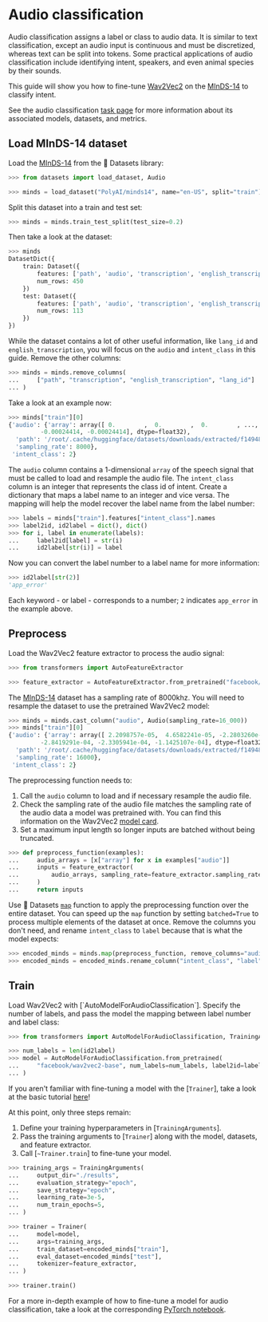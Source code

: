 <!--Copyright 2022 The HuggingFace Team. All rights reserved.

Licensed under the Apache License, Version 2.0 (the "License"); you may not use this file except in compliance with
the License. You may obtain a copy of the License at

http://www.apache.org/licenses/LICENSE-2.0

Unless required by applicable law or agreed to in writing, software distributed under the License is distributed on
an "AS IS" BASIS, WITHOUT WARRANTIES OR CONDITIONS OF ANY KIND, either express or implied. See the License for the
specific language governing permissions and limitations under the License.
-->

# Audio classification

<Youtube id="KWwzcmG98Ds"/>

Audio classification assigns a label or class to audio data. It is similar to text classification, except an audio input is continuous and must be discretized, whereas text can be split into tokens. Some practical applications of audio classification include identifying intent, speakers, and even animal species by their sounds.

This guide will show you how to fine-tune [Wav2Vec2](https://huggingface.co/facebook/wav2vec2-base) on the [MInDS-14](https://huggingface.co/datasets/PolyAI/minds14) to classify intent.

<Tip>

See the audio classification [task page](https://huggingface.co/tasks/audio-classification) for more information about its associated models, datasets, and metrics.

</Tip>

## Load MInDS-14 dataset

Load the [MInDS-14](https://huggingface.co/datasets/PolyAI/minds14) from the 🤗 Datasets library:

```py
>>> from datasets import load_dataset, Audio

>>> minds = load_dataset("PolyAI/minds14", name="en-US", split="train")
```

Split this dataset into a train and test set:

```py
>>> minds = minds.train_test_split(test_size=0.2)
```

Then take a look at the dataset:

```py
>>> minds
DatasetDict({
    train: Dataset({
        features: ['path', 'audio', 'transcription', 'english_transcription', 'intent_class', 'lang_id'],
        num_rows: 450
    })
    test: Dataset({
        features: ['path', 'audio', 'transcription', 'english_transcription', 'intent_class', 'lang_id'],
        num_rows: 113
    })
})
```

While the dataset contains a lot of other useful information, like `lang_id` and `english_transcription`, you will focus on the `audio` and `intent_class` in this guide. Remove the other columns:

```py
>>> minds = minds.remove_columns(
...     ["path", "transcription", "english_transcription", "lang_id"]
... )
```

Take a look at an example now:

```py
>>> minds["train"][0]
{'audio': {'array': array([ 0.        ,  0.        ,  0.        , ..., -0.00048828,
         -0.00024414, -0.00024414], dtype=float32),
  'path': '/root/.cache/huggingface/datasets/downloads/extracted/f14948e0e84be638dd7943ac36518a4cf3324e8b7aa331c5ab11541518e9368c/en-US~APP_ERROR/602b9a5fbb1e6d0fbce91f52.wav',
  'sampling_rate': 8000},
 'intent_class': 2}
```

The `audio` column contains a 1-dimensional `array` of the speech signal that must be called to load and resample the audio file. The `intent_class` column is an integer that represents the class id of intent. Create a dictionary that maps a label name to an integer and vice versa. The mapping will help the model recover the label name from the label number:

```py
>>> labels = minds["train"].features["intent_class"].names
>>> label2id, id2label = dict(), dict()
>>> for i, label in enumerate(labels):
...     label2id[label] = str(i)
...     id2label[str(i)] = label
```

Now you can convert the label number to a label name for more information:

```py
>>> id2label[str(2)]
'app_error'
```

Each keyword - or label - corresponds to a number; `2` indicates `app_error` in the example above.

## Preprocess

Load the Wav2Vec2 feature extractor to process the audio signal:

```py
>>> from transformers import AutoFeatureExtractor

>>> feature_extractor = AutoFeatureExtractor.from_pretrained("facebook/wav2vec2-base")
```

The [MInDS-14](https://huggingface.co/datasets/PolyAI/minds14) dataset has a sampling rate of 8000khz. You will need to resample the dataset to use the pretrained Wav2Vec2 model:

```py
>>> minds = minds.cast_column("audio", Audio(sampling_rate=16_000))
>>> minds["train"][0]
{'audio': {'array': array([ 2.2098757e-05,  4.6582241e-05, -2.2803260e-05, ...,
         -2.8419291e-04, -2.3305941e-04, -1.1425107e-04], dtype=float32),
  'path': '/root/.cache/huggingface/datasets/downloads/extracted/f14948e0e84be638dd7943ac36518a4cf3324e8b7aa331c5ab11541518e9368c/en-US~APP_ERROR/602b9a5fbb1e6d0fbce91f52.wav',
  'sampling_rate': 16000},
 'intent_class': 2}
```

The preprocessing function needs to:

1. Call the `audio` column to load and if necessary resample the audio file.
2. Check the sampling rate of the audio file matches the sampling rate of the audio data a model was pretrained with. You can find this information on the Wav2Vec2 [model card]((https://huggingface.co/facebook/wav2vec2-base)).
3. Set a maximum input length so longer inputs are batched without being truncated.

```py
>>> def preprocess_function(examples):
...     audio_arrays = [x["array"] for x in examples["audio"]]
...     inputs = feature_extractor(
...         audio_arrays, sampling_rate=feature_extractor.sampling_rate, max_length=16000, truncation=True
...     )
...     return inputs
```

Use 🤗 Datasets [`map`](https://huggingface.co/docs/datasets/package_reference/main_classes.html#datasets.Dataset.map) function to apply the preprocessing function over the entire dataset. You can speed up the `map` function by setting `batched=True` to process multiple elements of the dataset at once. Remove the columns you don't need, and rename `intent_class` to `label` because that is what the model expects:

```py
>>> encoded_minds = minds.map(preprocess_function, remove_columns="audio", batched=True)
>>> encoded_minds = encoded_minds.rename_column("intent_class", "label")
```

## Train

<frameworkcontent>
<pt>
Load Wav2Vec2 with [`AutoModelForAudioClassification`]. Specify the number of labels, and pass the model the mapping between label number and label class:

```py
>>> from transformers import AutoModelForAudioClassification, TrainingArguments, Trainer

>>> num_labels = len(id2label)
>>> model = AutoModelForAudioClassification.from_pretrained(
...     "facebook/wav2vec2-base", num_labels=num_labels, label2id=label2id, id2label=id2label
... )
```

<Tip>

If you aren't familiar with fine-tuning a model with the [`Trainer`], take a look at the basic tutorial [here](../training#finetune-with-trainer)!

</Tip>

At this point, only three steps remain:

1. Define your training hyperparameters in [`TrainingArguments`].
2. Pass the training arguments to [`Trainer`] along with the model, datasets, and feature extractor.
3. Call [`~Trainer.train`] to fine-tune your model.

```py
>>> training_args = TrainingArguments(
...     output_dir="./results",
...     evaluation_strategy="epoch",
...     save_strategy="epoch",
...     learning_rate=3e-5,
...     num_train_epochs=5,
... )

>>> trainer = Trainer(
...     model=model,
...     args=training_args,
...     train_dataset=encoded_minds["train"],
...     eval_dataset=encoded_minds["test"],
...     tokenizer=feature_extractor,
... )

>>> trainer.train()
```
</pt>
</frameworkcontent>

<Tip>

For a more in-depth example of how to fine-tune a model for audio classification, take a look at the corresponding [PyTorch notebook](https://colab.research.google.com/github/huggingface/notebooks/blob/main/examples/audio_classification.ipynb).

</Tip>